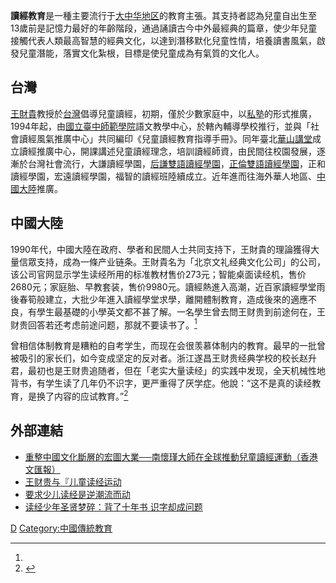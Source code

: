 {{POV |time=2008-09-19T08:56:50+00:00 }}
{{地域中心|area=中華民國與中國}}
'''讀經教育'''是一種主要流行于[[大中华地区|大中华地区]]的教育主張。其支持者認為兒童自出生至13歲前是記憶力最好的年齡階段，通過誦讀古今中外最經典的篇章，使少年兒童接觸代表人類最高智慧的經典文化，以達到潛移默化兒童性情，培養讀書風氣，啟發兒童潛能，落實文化紮根，目標是使兒童成為有氣質的文化人。

==台灣==
[[王財貴|王財貴]]教授於[[台灣|台灣]]倡導兒童讀經，初期，僅於少數家庭中，以[[私塾|私塾]]的形式推廣，1994年起，由[[國立臺中師範學院|國立臺中師範學院]]語文教學中心，於轄內輔導學校推行，並與「社會讀經風氣推廣中心」共同編印《兒童讀經教育指導手冊》。同年臺北[[華山講堂|華山講堂]]成立讀經推廣中心，開課講述兒童讀經理念，培訓讀經師資，由民間往校園發展，逐漸於台灣社會流行，大謙讀經學園，[http://blog.xuite.net/arvin66/icsc 后謙雙語讀經學園]{{Wayback|url=http://blog.xuite.net/arvin66/icsc |date=20111015135340 }}，[[正倫雙語讀經學園|正倫雙語讀經學園]]，正和讀經學園，宏遠讀經學園，福智的讀經班陸續成立。近年進而往海外華人地區、[[中國大陸|中國大陸]]推廣。

==中國大陸==
1990年代，中國大陸在政府、學者和民間人士共同支持下，王財貴的理論獲得大量信眾支持，成為一條产业链条。王財貴名为「北京文礼经典文化公司」的公司，该公司官网显示学生读经所用的标准教材售价273元；智能桌面读经机，售价2680元；家庭胎、早教套装，售价9980元。讀經熱進入高潮，近百家讀經學堂雨後春筍般建立，大批少年進入讀經學堂求學，離開體制教育，造成後來的適應不良，有學生最基礎的小學英文都不甚了解。一名學生曾去問王财贵到前途何在，王财贵回答若还考虑前途问题，那就不要读书了。<ref name="罗婷"/>

曾相信体制教育是糟粕的自考学生，而现在会很羡慕体制内的教育。最早的一批曾被吸引的家长们，如今变成坚定的反对者。浙江遂昌王财贵经典学校的校长赵升君，最初也是王财贵追随者，但在「老实大量读经」的实践中发现，全天机械性地背书，有学生读了几年仍不识字，更严重得了厌学症。他說：“这不是真的读经教育，是换了内容的应试教育。”<ref name="罗婷">{{Cite news|url=http://www.weibo.com/ttarticle/p/show?id=2309614013720694088432|title=讀經少年聖賢夢碎：教育的殘酷試驗與教主王財貴的產業鏈條|author=罗婷|language=zh-cn|publisher= 《新京报》 |date=2016-08-29|accessdate=2016-09-26}}</ref>

==外部連結==
*[https://web.archive.org/web/20160304050125/http://www.wenweipo.com/news.phtml?news_id=xw0610190024 重整中國文化斷層的宏圖大業──南懷瑾大師在全球推動兒童讀經運動（香港文匯報）]
*[http://guoxue.dahe.cn/DaCai/2008/3117.html 王财贵与『儿童读经运动]{{dead link|date=2018年4月 |bot=InternetArchiveBot |fix-attempted=yes }}
*[http://epc.swu.edu.cn/article.php?aid=2050&rid=4 要求少儿读经是逆潮流而动]{{dead link|date=2018年4月 |bot=InternetArchiveBot |fix-attempted=yes }}
*[http://edu.qq.com/a/20160829/002263.htm 读经少年圣贤梦碎：背了十年书 识字却成问题]{{Wayback|url=http://edu.qq.com/a/20160829/002263.htm |date=20160829010757 }}

[[Category:臺灣戰後時期教育|D]]
[[Category:中國傳統教育|Category:中國傳統教育]]